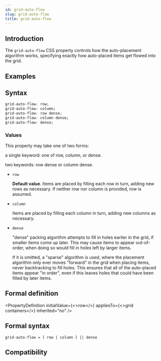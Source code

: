 ```yaml
---
id: grid-auto-flow
slug: grid-auto-flow
title: grid-auto-flow
---
```


## Introduction

The `grid-auto-flow` CSS property controls how the auto-placement algorithm works, specifying exactly how auto-placed items get flowed into the grid.

## Examples


<Go
  example="css-api"
  defaultFile="src/grid-auto-flow/App.tsx"
  img="/assets/doc/css/grid-auto-flow.png"
  defaultEntryFile="dist/grid-auto-flow.lynx.bundle"
  entry="src/grid-auto-flow"
/>

## Syntax

```css
grid-auto-flow: row;
grid-auto-flow: column;
grid-auto-flow: row dense;
grid-auto-flow: column dense;
grid-auto-flow: dense;
```

### Values

This property may take one of two forms:

a single keyword: one of row, column, or dense.

two keywords: row dense or column dense.

- `row`

  **Default value**. Items are placed by filling each row in turn, adding new rows as necessary. If neither row nor column is provided, row is assumed.

- `column`

  Items are placed by filling each column in turn, adding new columns as necessary.

- `dense`

  "dense" packing algorithm attempts to fill in holes earlier in the grid, if smaller items come up later. This may cause items to appear out-of-order, when doing so would fill in holes left by larger items.

  If it is omitted, a "sparse" algorithm is used, where the placement algorithm only ever moves "forward" in the grid when placing items, never backtracking to fill holes. This ensures that all of the auto-placed items appear "in order", even if this leaves holes that could have been filled by later items.

## Formal definition


<PropertyDefinition
  initialValue={<>row</>}
  appliesTo={<>grid containers</>}
  inherited="no"
/>

## Formal syntax

```
grid-auto-flow = [ row | column ] || dense
```

## Compatibility


<LegacyCompatTable metadata="css/properties/grid-auto-flow" />
